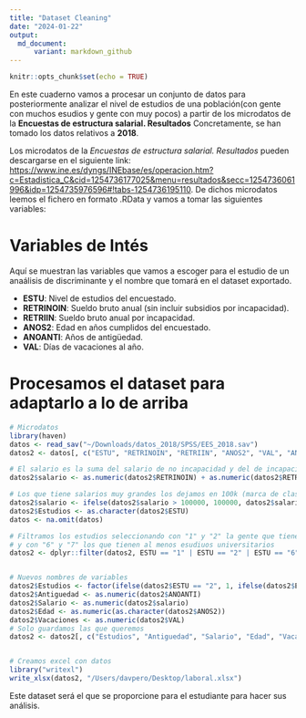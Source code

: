 ```yaml
---
title: "Dataset Cleaning"
date: "2024-01-22"
output: 
  md_document:
      variant: markdown_github
---
```


```r
knitr::opts_chunk$set(echo = TRUE)
```

En este cuaderno vamos a procesar un conjunto de datos para posteriormente analizar el nivel de estudios de una población(con gente con muchos esudios y gente con muy pocos) a partir de los microdatos de la **Encuestas de estructura salarial. Resultados** Concretamente, se han tomado los datos relativos a **2018**.



Los microdatos de la *Encuestas de estructura salarial. Resultados*  pueden descargarse en el siguiente link: <https://www.ine.es/dyngs/INEbase/es/operacion.htm?c=Estadistica_C&cid=1254736177025&menu=resultados&secc=1254736061996&idp=1254735976596#!tabs-1254736195110>. De dichos microdatos leemos el fichero en formato .RData y vamos a tomar las siguientes variables:


# Variables de Intés

Aquí se muestran las variables que vamos a escoger para el estudio de un anaálisis de discriminante y el nombre que tomará en el dataset exportado.

  - **ESTU**: Nivel de estudios del encuestado.
  - **RETRINOIN**: Sueldo bruto anual (sin incluir subsidios por incapacidad).
  - **RETRIIN**:  Sueldo bruto anual por incapacidad.
  - **ANOS2**: Edad en años cumplidos del encuestado.
  - **ANOANTI**: Años de antigüedad.
  - **VAL**: Días de vacaciones al año.

#  Procesamos el dataset para adaptarlo a lo de arriba

```r


# Microdatos
library(haven)
datos <- read_sav("~/Downloads/datos_2018/SPSS/EES_2018.sav")
datos2 <- datos[, c("ESTU", "RETRINOIN", "RETRIIN", "ANOS2", "VAL", "ANOANTI")]

# El salario es la suma del salario de no incapacidad y del de incapacidad
datos2$salario <- as.numeric(datos2$RETRINOIN) + as.numeric(datos2$RETRIIN)

# Los que tiene salarios muy grandes los dejamos en 100k (marca de clase)
datos2$salario <- ifelse(datos2$salario > 100000, 100000, datos2$salario)
datos2$Estudios <- as.character(datos2$ESTU)
datos <- na.omit(datos)

# Filtramos los estudios seleccionando con "1" y "2" la gente que tiene estudios hasta primaria
# y con "6" y "7" los que tienen al menos esudiuos universitarios
datos2 <- dplyr::filter(datos2, ESTU == "1" | ESTU == "2" | ESTU == "6" | ESTU == "7")


# Nuevos nombres de variables
datos2$Estudios <- factor(ifelse(datos2$ESTU == "2", 1, ifelse(datos2$ESTU == "1", 1, 0)))
datos2$Antiguedad <- as.numeric(datos2$ANOANTI)
datos2$Salario <- as.numeric(datos2$salario)
datos2$Edad <- as.numeric(as.character(datos2$ANOS2))
datos2$Vacaciones <- as.numeric(datos2$VAL)
# Solo guardamos las que queremos
datos2 <- datos2[, c("Estudios", "Antiguedad", "Salario", "Edad", "Vacaciones")]


# Creamos excel con datos
library("writexl")
write_xlsx(datos2, "/Users/davpero/Desktop/laboral.xlsx")
```


Este dataset será el que se proporcione para el estudiante para hacer sus análisis.
